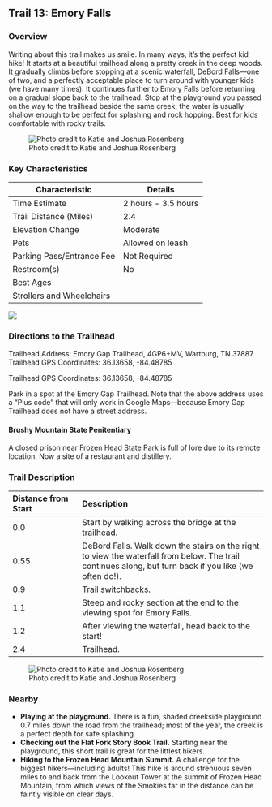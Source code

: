## Trail 13: Emory Falls

### Overview

Writing about this trail makes us smile. In many ways, it's the perfect kid hike! It starts at a beautiful trailhead along a pretty creek in the deep woods. It gradually climbs before stopping at a scenic waterfall, DeBord Falls---one of two, and a perfectly acceptable place to turn around with younger kids (we have many times). It continues further to Emory Falls before returning on a gradual slope back to the trailhead. Stop at the playground you passed on the way to the trailhead beside the same creek; the water is usually shallow enough to be perfect for splashing and rock hopping. Best for kids comfortable with rocky trails.

![Photo credit to Katie and Joshua Rosenberg](img/trail-13-figure-01.jpg)

### Key Characteristics

| **Characteristic**        | **Details**         |
|---------------------------|---------------------|
| Time Estimate             | 2 hours - 3.5 hours |
| Trail Distance (Miles)    | 2.4                 |
| Elevation Change          | Moderate            |
| Pets                      | Allowed on leash    |
| Parking Pass/Entrance Fee | Not Required        |
| Restroom(s)               | No                  |
| Best Ages                 |                     |
| Strollers and Wheelchairs |                     |

![](maps/trail-13-map.jpeg)

### Directions to the Trailhead

Trailhead Address: Emory Gap Trailhead, 4GP6+MV, Wartburg, TN 37887 Trailhead GPS Coordinates: 36.13658, -84.48785

Trailhead GPS Coordinates: 36.13658, -84.48785

Park in a spot at the Emory Gap Trailhead. Note that the above address uses a "Plus code" that will only work in Google Maps—because Emory Gap Trailhead does not have a street address.

::: {.callout-note appearance="simple" icon="true"}
#### Brushy Mountain State Penitentiary  
A closed prison near Frozen Head State Park is full of lore due to its remote location. Now a site of a restaurant and distillery.  
:::

### Trail Description

| Distance from Start | Description                                                                                                                                            |
|:-------------------|:---------------------------------------------------|
| 0.0                 | Start by walking across the bridge at the trailhead.                                                                                                   |
| 0.55                | DeBord Falls. Walk down the stairs on the right to view the waterfall from below. The trail continues along, but turn back if you like (we often do!). |
| 0.9                 | Trail switchbacks.                                                                                                                                     |
| 1.1                 | Steep and rocky section at the end to the viewing spot for Emory Falls.                                                                                |
| 1.2                 | After viewing the waterfall, head back to the start!                                                                                                   |
| 2.4                 | Trailhead.                                                                                                                                             |
![Photo credit to Katie and Joshua Rosenberg](img/cliffs emory.jpg)

### Nearby

-   **Playing at the playground.** There is a fun, shaded creekside playground 0.7 miles down the road from the trailhead; most of the year, the creek is a perfect depth for safe splashing.
-   **Checking out the Flat Fork Story Book Trail.** Starting near the playground, this short trail is great for the littlest hikers.
-   **Hiking to the Frozen Head Mountain Summit.** A challenge for the biggest hikers—including adults! This hike is around strenuous seven miles to and back from the Lookout Tower at the summit of Frozen Head Mountain, from which views of the Smokies far in the distance can be faintly visible on clear days.
